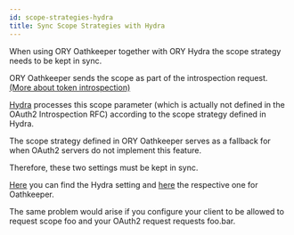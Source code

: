 ```yaml
---
id: scope-strategies-hydra
title: Sync Scope Strategies with Hydra
---
```


When using ORY Oathkeeper together with ORY Hydra the scope strategy needs to be kept in sync.

ORY Oathkeeper sends the scope as part of the introspection request. [(More about token introspection)](https://www.oauth.com/oauth2-servers/token-introspection-endpoint/)

[Hydra](https://www.ory.sh/hydra/docs/guides/oauth2-token-introspection/) processes this scope parameter (which is actually not defined in the OAuth2 Introspection RFC) according to the scope strategy defined in Hydra.

The scope strategy defined in ORY Oathkeeper serves as a fallback for when OAuth2 servers do not implement this feature.

Therefore, these two settings must be kept in sync. 

[Here](https://www.ory.sh/hydra/docs/reference/api#parameters-27) you can find the Hydra setting and [here](https://www.ory.sh/oathkeeper/docs/v0.37/pipeline/authn/#configuration-5) the respective one for Oathkeeper.

The same problem would arise if you configure your client to be allowed to request scope foo and your OAuth2 request requests foo.bar.
